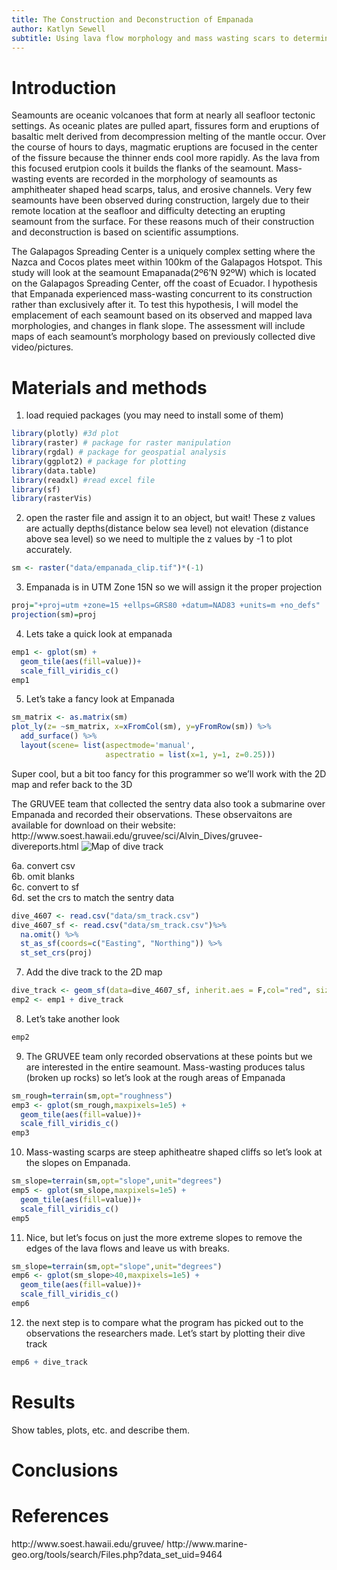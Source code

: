 ```yaml
---
title: The Construction and Deconstruction of Empanada
author: Katlyn Sewell
subtitle: Using lava flow morphology and mass wasting scars to determine if Empanada fell apart while it was being built 
---
```


# Introduction
 Seamounts are oceanic volcanoes that form at nearly all seafloor tectonic settings. As oceanic plates are pulled apart, fissures form and eruptions of basaltic melt derived from decompression melting of the mantle occur. Over the course of hours to days, magmatic eruptions are focused in the center of the fissure because the thinner ends cool more rapidly. As the lava from this focused erutpion cools it builds the flanks of the seamount. Mass-wasting events are recorded in the morphology of seamounts as amphitheater shaped head scarps, talus, and erosive channels. Very few seamounts have been observed during construction, largely due to their remote location at the seafloor and difficulty detecting an erupting seamount from the surface. For these reasons much of their construction and deconstruction is based on scientific assumptions.  
  
  The Galapagos Spreading Center is a uniquely complex setting where the Nazca and Cocos plates meet within 100km of the Galapagos Hotspot. This study will look at the seamount Emapanada(2º6’N 92ºW) which is located on the Galapagos Spreading Center, off the coast of Ecuador. I hypothesis that Empanada experienced mass-wasting concurrent to its construction rather than exclusively after it. To test this hypothesis, I will model the emplacement of each seamount based on its observed and mapped lava morphologies, and changes in flank slope. The assessment will include maps of each seamount’s morphology based on previously collected dive video/pictures.

# Materials and methods
1. load requied packages (you may need to install some of them)
```r
library(plotly) #3d plot
library(raster) # package for raster manipulation
library(rgdal) # package for geospatial analysis
library(ggplot2) # package for plotting
library(data.table)
library(readxl) #read excel file
library(sf)
library(rasterVis)
```

2. open the raster file and assign it to an object, but wait! These z values are actually depths(distance below sea level) not elevation (distance above sea level) so we need to multiple the z values by -1 to plot accurately.

```r
sm <- raster("data/empanada_clip.tif")*(-1)
```

3. Empanada is in UTM Zone 15N so we will assign it the proper projection

```r
proj="+proj=utm +zone=15 +ellps=GRS80 +datum=NAD83 +units=m +no_defs"
projection(sm)=proj
```

4. Lets take a quick look at empanada

```r
emp1 <- gplot(sm) +
  geom_tile(aes(fill=value))+
  scale_fill_viridis_c()
emp1
```

5. Let's take a fancy look at Empanada
```r
sm_matrix <- as.matrix(sm)
plot_ly(z= ~sm_matrix, x=xFromCol(sm), y=yFromRow(sm)) %>% 
  add_surface() %>%
  layout(scene= list(aspectmode='manual',
                     aspectratio = list(x=1, y=1, z=0.25)))
```
Super cool, but a bit too fancy for this programmer so we'll work with the 2D map and refer back to the 3D

The GRUVEE team that collected the sentry data also took a submarine over Empanada and recorded their observations. These observaitons are available for download on their website: http://www.soest.hawaii.edu/gruvee/sci/Alvin_Dives/gruvee-divereports.html 
![Map of dive track\label{figurelabel}](img/4607_Dive_map copy.jpg)
  
  6a. convert csv  
  6b. omit blanks   
  6c. convert to sf  
  6d. set the crs to match the sentry data  

```r
dive_4607 <- read.csv("data/sm_track.csv")
dive_4607_sf <- read.csv("data/sm_track.csv")%>%
  na.omit() %>%
  st_as_sf(coords=c("Easting", "Northing")) %>%
  st_set_crs(proj)
```

7. Add the dive track to the 2D map
```r
dive_track <- geom_sf(data=dive_4607_sf, inherit.aes = F,col="red", size=0.5)
emp2 <- emp1 + dive_track
```

8. Let's take another look
```r
emp2
```

9. The GRUVEE team only recorded observations at these points but we are interested in the entire seamount. Mass-wasting produces talus (broken up rocks) so let's look at the rough areas of Empanada
```r
sm_rough=terrain(sm,opt="roughness")
emp3 <- gplot(sm_rough,maxpixels=1e5) +
  geom_tile(aes(fill=value))+
  scale_fill_viridis_c()
emp3
```

10. Mass-wasting scarps are steep aphitheatre shaped cliffs so let's look at the slopes on Empanada.
```r
sm_slope=terrain(sm,opt="slope",unit="degrees")
emp5 <- gplot(sm_slope,maxpixels=1e5) +
  geom_tile(aes(fill=value))+
  scale_fill_viridis_c() 
emp5
```

11. Nice, but let's focus on just the more extreme slopes to remove the edges of the lava flows and leave us with breaks.

```r
sm_slope=terrain(sm,opt="slope",unit="degrees")
emp6 <- gplot(sm_slope>40,maxpixels=1e5) +
  geom_tile(aes(fill=value))+
  scale_fill_viridis_c()
emp6
```

12. the next step is to compare what the program has picked out to the observations the researchers made. Let's start by plotting their dive track

```r
emp6 + dive_track
```
# Results

Show tables, plots, etc. and describe them.


# Conclusions


# References
http://www.soest.hawaii.edu/gruvee/
http://www.marine-geo.org/tools/search/Files.php?data_set_uid=9464